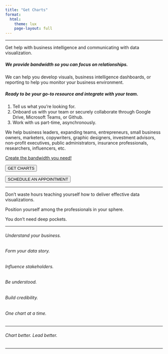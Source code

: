 ```yaml
---
title: "Get Charts"
format:
  html:
    theme: lux
    page-layout: full
---
```

***

Get help with business intelligence and communicating with data visualization. 

##### We provide bandwidth so you can focus on relationships.

We can help you develop visuals, business intelligence dashboards, or reporting to help you monitor your business environment. 

##### Ready to be your go-to resource and integrate with your team. 

1.  Tell us what you're looking for.
2.  Onboard us with your team or securely collaborate through Google Drive, Microsoft Teams, or Github.
3.  Work with us part-time, asynchronously.

We help business leaders, expanding teams, entrepreneurs, small business owners, marketers, copywriters, graphic designers, investment advisors, non-profit executives, public administrators, insurance professionals, researchers, influencers, etc.

[Create the bandwidth you need!](https://share.hsforms.com/1I8JrOQTdS2SPY59SMnyfNge0x16)

<i class="bi bi-graph-up" ></i> <input type="button" class="btn btn-danger" onclick="location.href='https://share.hsforms.com/1I8JrOQTdS2SPY59SMnyfNge0x16';" value="GET CHARTS">  

<i class="bi bi-calendar-week-fill" ></i> <input type="button" class="btn btn-info" onclick="location.href='https://calendly.com/brian-davidhizar/30min';" value="SCHEDULE AN APPOINTMENT">

***

Don't waste hours teaching yourself how to deliver effective data visualizations.

Position yourself among the professionals in your sphere.

You don't need deep pockets.

***

###### Understand your business.
###### Form your data story.
###### Influence stakeholders.
###### Be understood.
###### Build credibility.
###### One chart at a time.

***

###### Chart better. Lead better.

***

<!--
```r
library(knitr)
include_url("https://share.hsforms.com/1I8JrOQTdS2SPY59SMnyfNge0x16", height = "880px")
```
-->